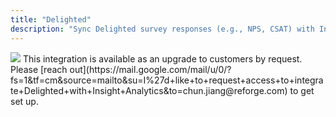 ```yaml
---
title: "Delighted"
description: "Sync Delighted survey responses (e.g., NPS, CSAT) with Insights to centralize customer sentiment."
---
```


<Frame>
  <img
    src="/delighted.png"
    style={{ width:"100%" }}
  />
</Frame>

<Info>
  This integration is available as an upgrade to customers by request. Please [reach out](https://mail.google.com/mail/u/0/?fs=1&tf=cm&source=mailto&su=I%27d+like+to+request+access+to+integrate+Delighted+with+Insight+Analytics&to=chun.jiang@reforge.com) to get set up.
</Info>